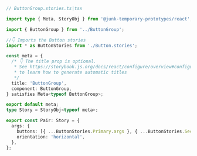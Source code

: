 ```ts
// ButtonGroup.stories.ts|tsx

import type { Meta, StoryObj } from '@junk-temporary-prototypes/react';

import { ButtonGroup } from '../ButtonGroup';

//👇 Imports the Button stories
import * as ButtonStories from './Button.stories';

const meta = {
  /* 👇 The title prop is optional.
   * See https://storybook.js.org/docs/react/configure/overview#configure-story-loading
   * to learn how to generate automatic titles
   */
  title: 'ButtonGroup',
  component: ButtonGroup,
} satisfies Meta<typeof ButtonGroup>;

export default meta;
type Story = StoryObj<typeof meta>;

export const Pair: Story = {
  args: {
    buttons: [{ ...ButtonStories.Primary.args }, { ...ButtonStories.Secondary.args }],
    orientation: 'horizontal',
  },
};
```
